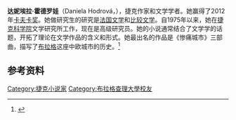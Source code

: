 '''达妮埃拉·霍德罗娃'''（Daniela Hodrová，{{bd|1946年|7月5日||}}），捷克作家和文学学者。她赢得了2012年[[卡夫卡奖|卡夫卡奖]]。她做研究生的研究是[[法国文学|法国文学]]和[[比较文学|比较文学]]。自1975年以来，她在[[捷克科学院|捷克科学院]]文学研究所工作，现在是高级研究员。她的小说通常结合了文学学的话题，开拓了理论在文学作品的含义和形式。她最出名的作品是《惨痛城市》三部曲，描写了[[布拉格|布拉格]]这座中欧城市的历史。<ref name=clp>{{cite web |url=http://www.czechlit.cz/authors/hodrova-daniela/author.profil/ |title=Daniela HODROVÁ |work=Czech Literature Portal |accessdate=May 25, 2012 |archive-date=2013-02-10 |archive-url=https://archive.is/20130210034838/http://www.czechlit.cz/authors/hodrova-daniela/author.profil/ |dead-url=no }}</ref>

==参考资料==
{{reflist}}

{{作家小作品}}
{{卡夫卡獎}}

[[Category:捷克小说家|Category:捷克小说家]]
[[Category:布拉格查理大學校友|Category:布拉格查理大學校友]]